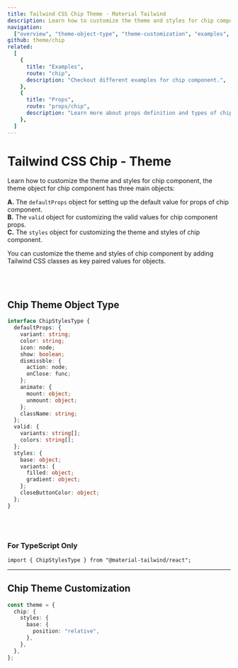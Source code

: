```yaml
---
title: Tailwind CSS Chip Theme - Material Tailwind
description: Learn how to customize the theme and styles for chip component.
navigation:
  ["overview", "theme-object-type", "theme-customization", "examples", "props"]
github: theme/chip
related:
  [
    {
      title: "Examples",
      route: "chip",
      description: "Checkout different examples for chip component.",
    },
    {
      title: "Props",
      route: "props/chip",
      description: "Learn more about props definition and types of chip component.",
    },
  ]
---
```


# Tailwind CSS Chip - Theme

<span id="overview" className="scroll-mt-48" />

Learn how to customize the theme and styles for chip component, the theme object for chip component has three main objects:

**A.** The <Code>defaultProps</Code> object for setting up the default value for props of chip component.<br />
**B.** The <Code>valid</Code> object for customizing the valid values for chip component props.<br />
**C.** The <Code>styles</Code> object for customizing the theme and styles of chip component.<br />

You can customize the theme and styles of chip component by adding Tailwind CSS classes as key paired values for objects.

<br />
<br />

## Chip Theme Object Type

<span id="theme-object-type" className="scroll-mt-48" />

```ts
interface ChipStylesType {
  defaultProps: {
    variant: string;
    color: string;
    icon: node;
    show: boolean;
    dismissble: {
      action: node;
      onClose: func;
    };
    animate: {
      mount: object;
      unmount: object;
    };
    className: string;
  };
  valid: {
    variants: string[];
    colors: string[];
  };
  styles: {
    base: object;
    variants: {
      filled: object;
      gradient: object;
    };
    closeButtonColor: object;
  };
}
```

<br />
<br />

### For TypeScript Only

```tsx
import { ChipStylesType } from "@material-tailwind/react";
```

---

## Chip Theme Customization

<span id="theme-customization" className="scroll-mt-48" />

```ts
const theme = {
  chip: {
    styles: {
      base: {
        position: "relative",
      },
    },
  },
};
```

<span id="examples" className="scroll-mt-48" />
<span id="props" className="scroll-mt-48" />
